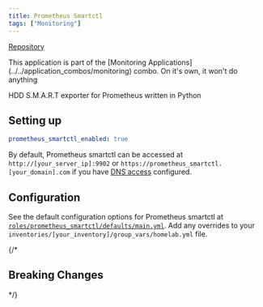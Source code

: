 ```yaml
---
title: Prometheus Smartctl
tags: ["Monitoring"]
---
```



[Repository](https://github.com/matusnovak/prometheus-smartctl)

<Tags tags={frontmatter.tags} />

<Aside>
	This application is part of the [Monitoring Applications](../../application_combos/monitoring) combo.
  On it's own, it won't do anything
</Aside>

HDD S.M.A.R.T exporter for Prometheus written in Python

## Setting up

```yaml title="inventories/homelab/group_vars/homelab.yml"
prometheus_smartctl_enabled: true
```

By default, Prometheus smartctl can be accessed at `http://[your_server_ip]:9902` or `https://prometheus_smartctl.[your_domain].com` if you have [DNS access](../../guides/dns-access/) configured.

## Configuration

See the default configuration options for Prometheus smartctl at [`roles/prometheus_smartctl/defaults/main.yml`](https://github.com/Dylancyclone/ansible-homelab-orchestration/blob/main/roles/prometheus_smartctl/defaults/main.yml).
Add any overrides to your `inventories/[your_inventory]/group_vars/homelab.yml` file.

{/* 

## Breaking Changes

*/}